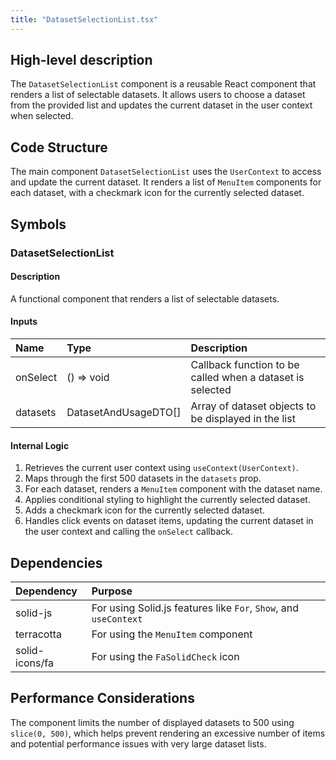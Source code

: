 ```yaml
---
title: "DatasetSelectionList.tsx"
---
```


## High-level description
The `DatasetSelectionList` component is a reusable React component that renders a list of selectable datasets. It allows users to choose a dataset from the provided list and updates the current dataset in the user context when selected.

## Code Structure
The main component `DatasetSelectionList` uses the `UserContext` to access and update the current dataset. It renders a list of `MenuItem` components for each dataset, with a checkmark icon for the currently selected dataset.

## Symbols

### DatasetSelectionList
#### Description
A functional component that renders a list of selectable datasets.

#### Inputs
| Name | Type | Description |
|:-----|:-----|:------------|
| onSelect | () =&gt; void | Callback function to be called when a dataset is selected |
| datasets | DatasetAndUsageDTO[] | Array of dataset objects to be displayed in the list |

#### Internal Logic
1. Retrieves the current user context using `useContext(UserContext)`.
2. Maps through the first 500 datasets in the `datasets` prop.
3. For each dataset, renders a `MenuItem` component with the dataset name.
4. Applies conditional styling to highlight the currently selected dataset.
5. Adds a checkmark icon for the currently selected dataset.
6. Handles click events on dataset items, updating the current dataset in the user context and calling the `onSelect` callback.

## Dependencies
| Dependency | Purpose |
|:-----------|:--------|
| solid-js | For using Solid.js features like `For`, `Show`, and `useContext` |
| terracotta | For using the `MenuItem` component |
| solid-icons/fa | For using the `FaSolidCheck` icon |

## Performance Considerations
The component limits the number of displayed datasets to 500 using `slice(0, 500)`, which helps prevent rendering an excessive number of items and potential performance issues with very large dataset lists.